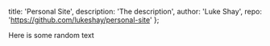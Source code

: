
  title: 'Personal Site',
  description: 'The description',
  author: 'Luke Shay',
  repo: 'https://github.com/lukeshay/personal-site'
};


Here is some random text

